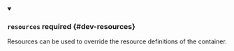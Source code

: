 


<details className="config-field" data-expandable="true" open>
<summary>

### `resources` <span className="config-field-required" data-required="false">required</span> <span className="config-field-type"></span> <span className="config-field-default"></span> <span className="config-field-enum"></span> {#dev-resources}

Resources can be used to override the resource definitions of the container.

</summary>

<PartialResourcesreference />


</details>
